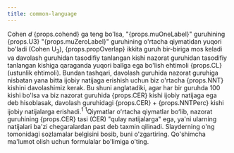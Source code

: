 ```yaml
---
title: common-language
---
```



<Typography variant="body1" gutterBottom>
Cohen <em>d</em> {props.cohend} ga teng bo'lsa, "{props.muOneLabel}" guruhining {props.U3} "{props.muZeroLabel}" guruhining o'rtacha qiymatidan yuqori bo'ladi (Cohen U<sub>3</sub>), {props.propOverlap} ikkita guruh bir-biriga mos keladi va davolash guruhidan tasodifiy tanlangan kishi nazorat guruhidan tasodifiy tanlangan kishiga qaraganda yuqori ballga ega bo'lish
ehtimoli {props.CL} (ustunlik ehtimoli). Bundan tashqari, davolash guruhida nazorat guruhiga nisbatan yana bitta ijobiy natijaga erishish uchun biz o'rtacha {props.NNT} kishini davolashimiz kerak. Bu shuni anglatadiki, agar har bir guruhda 100 kishi bo'lsa va biz nazorat guruhida {props.CER} kishi ijobiy natijaga ega deb hisoblasak, davolash guruhidagi {props.CER} + {props.NNTPerc} kishi ijobiy natijalarga erishadi.<sup>1</sup>
</Typography>
<Typography variant="body2" gutterBottom>
<sup>1</sup>Qiymatlar oʻrtacha qiymatlar boʻlib, nazorat guruhining {props.CER} tasi (CER) "qulay natijalarga" ega, ya'ni ularning natijalari ba'zi chegaralardan past deb taxmin qilinadi. Slayderning o'ng tomonidagi sozlamalar belgisini bosib, buni o'zgartiring. Qo'shimcha ma'lumot olish uchun formulalar bo'limiga o'ting.
</Typography>
